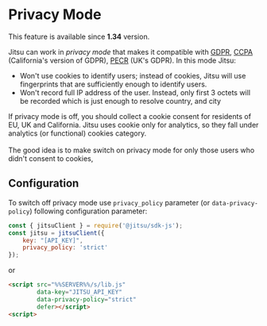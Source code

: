 # Privacy Mode

<Hint>
    This feature is available since <b>1.34</b> version.
</Hint>

Jitsu can work in *privacy mode* that makes it compatible with [GDPR](https://gdpr.eu/), [CCPA](https://oag.ca.gov/privacy/ccpa)
(California's version of GDPR), [PECR](https://ico.org.uk/for-organisations/guide-to-pecr/) (UK's GDPR).
In this mode Jitsu:

 * Won't use cookies to identify users; instead of cookies, Jitsu will use fingerprints that are sufficiently enough to identify users.
 * Won't record full IP address of the user. Instead, only first 3 octets will be recorded which is just enough to resolve country, and city


<Hint>
    If privacy mode is off, you should collect a cookie consent for residents of EU, UK and California. Jitsu uses cookie only for
    analytics, so they fall under analytics (or functional) cookies category.
    <br /><br />
    The good idea is to make switch on privacy mode for only those users who didn't consent to cookies,
</Hint>


## Configuration

To switch off privacy mode use `privacy_policy` parameter (or `data-privacy-policy`) following configuration parameter:

```javascript
const { jitsuClient } = require('@jitsu/sdk-js');
const jitsu = jitsuClient({
    key: "[API_KEY]",
    privacy_policy: 'strict'
});
```

or
```html
<script src="%%SERVER%%/s/lib.js"
        data-key="JITSU_API_KEY"
        data-privacy-policy="strict"
        defer></script>
<script>
```

